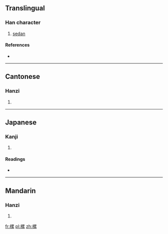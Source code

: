 ==Translingual==

===Han character===
{{Han char|rn=75|rad=木|as=11|sn=15|four=4699<sub>3</sub>|canj=木田女火 (DWVF)}}

# [[sedan]]

====References====
* {{Han ref|kx=0549.260|dkj=15425|dj=0937.200|hdz=21280.010|uh=6A0F|ud=27151|bh=E5EA|bd=58858}}

----

==Cantonese==

===Hanzi===
{{yue-hanzi|jyut=|y=lai5}}

# {{defn|Cantonese|sort=木11}}

----

==Japanese==

===Kanji===
{{ja-kanji|grade=|rs=木11}}

# {{defn|Japanese|sort=木11}}

====Readings====
* {{ja-readings|on=[[るい]] (rui), [[る]] (ru)|kun=[[はち]] (hachi)}}

----

==Mandarin==

===Hanzi===
{{cmn-hanzi|pin=[[lěi]] ([[lei3]])|wg=lei<sup>3</sup>}}

# {{defn|Mandarin|sort=木11}}

[[fr:樏]]
[[pl:樏]]
[[zh:樏]]